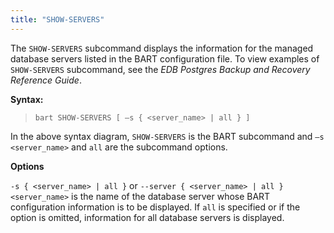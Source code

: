 ```yaml
---
title: "SHOW-SERVERS"
---
```


<div id="show_servers" class="registered_link"></div>


The `SHOW-SERVERS` subcommand displays the information for the managed database servers listed in the BART configuration file. To view examples of `SHOW-SERVERS` subcommand, see the *EDB Postgres Backup and Recovery Reference Guide*.

**Syntax:**

> `bart SHOW-SERVERS [ –s { <server_name> | all } ]`

In the above syntax diagram, `SHOW-SERVERS` is the BART subcommand and `–s <server_name>` and `all` are the subcommand options.

**Options**

`-s { <server_name> | all }` or `--server { <server_name> | all }` `<server_name>` is the name of the database server whose BART configuration information is to be displayed. If `all` is specified or if the option is omitted, information for all database servers is displayed.
